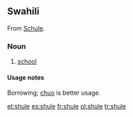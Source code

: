 ==Swahili==

From {{G.}} [[Schule]].

===Noun===
{{sw-noun}}

# [[school]]

====Usage notes====

Borrowing; [[chuo]] is better usage.

[[et:shule]]
[[es:shule]]
[[fr:shule]]
[[pl:shule]]
[[tr:shule]]